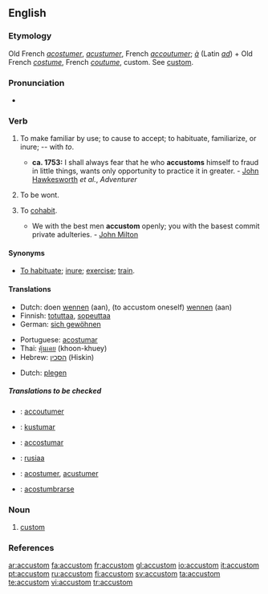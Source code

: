 ==English==

===Etymology===
Old French ''[[acostumer]]'', ''[[acustumer]]'', French ''[[accoutumer]]''; ''[[à]]'' (Latin ''[[ad]]'') + Old French ''[[costume]]'', French ''[[coutume]]'', custom. See [[custom]].

===Pronunciation===
*{{audio|en-us-accustom.ogg|Audio (US)}}

===Verb===
{{en-verb}}

# {{transitive}} To make familiar by use; to cause to accept; to habituate, familiarize, or inure; -- with ''to''.
#* '''ca. 1753:''' I shall always fear that he who '''accustoms''' himself to fraud in little things, wants only opportunity to practice it in greater. - [[w:John Hawkesworth|John Hawkesworth]] ''et al.'', ''Adventurer''
# {{context|intransitive|obsolete}} To be wont.
# {{context|intransitive|obsolete}} To [[cohabit]].
#* We with the best men '''accustom''' openly; you with the basest commit private adulteries. - [[w:John Milton|John Milton]]

====Synonyms====
*[[To habituate]]; [[inure]]; [[exercise]]; [[train]].

====Translations====
{{trans-top|To make familiar by use}}
*Dutch: doen [[wennen]] (aan), (to accustom oneself) [[wennen]] (aan)
*Finnish: [[totuttaa]], [[sopeuttaa]]
*German: [[sich gewöhnen]]
{{trans-mid}}
*Portuguese: [[acostumar]]
*Thai: [[คุ้นเคย]] (khoon-khuey)
*Hebrew: [[הסכין]] (Hiskin)
{{trans-bottom}}

{{trans-top|To be wont}}
*Dutch: [[plegen]]
{{trans-mid}}
{{trans-bottom}}

{{trans-top|To cohabit}}
{{trans-mid}}
{{trans-bottom}}

=====Translations to be checked=====
{{checktrans}}
{{top}}
*{{ttbc|French}}: [[accoutumer]]
*{{ttbc|Ido}}: [[kustumar]]
*{{ttbc|Interlingua}}: [[accostumar]]
{{mid}}
*{{ttbc|Isthmus Zapotec}}: [[rusiaa]]
*{{ttbc|Old French}}: [[acostumer]], [[acustumer]]
*{{ttbc|Spanish}}: [[acostumbrarse]]
{{bottom}}

===Noun===
{{en-noun}}

# {{obsolete}} [[custom]]

===References===
{{R:Webster 1913}}

[[ar:accustom]]
[[fa:accustom]]
[[fr:accustom]]
[[gl:accustom]]
[[io:accustom]]
[[it:accustom]]
[[pt:accustom]]
[[ru:accustom]]
[[fi:accustom]]
[[sv:accustom]]
[[ta:accustom]]
[[te:accustom]]
[[vi:accustom]]
[[tr:accustom]]